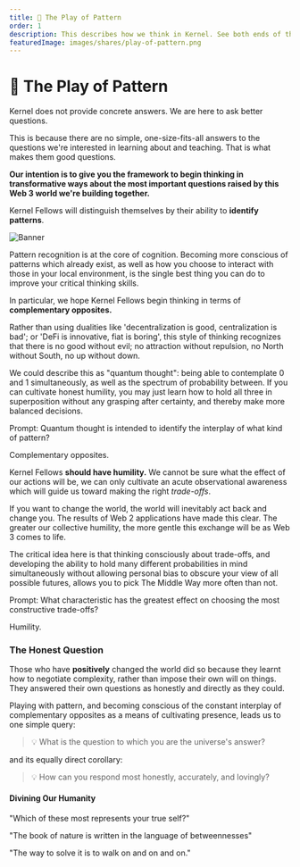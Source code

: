 ```yaml
---
title: 🌈 The Play of Pattern
order: 1
description: This describes how we think in Kernel. See both ends of the spectrum and the infinite possibilities between; be humbled by your inability to know; learn how to make trade-offs consciously.
featuredImage: images/shares/play-of-pattern.png
---
```


# 🌈 The Play of Pattern

<StatusBanner warning>

Kernel does not provide concrete answers. We are here to ask better questions.

</StatusBanner>

This is because there are no simple, one-size-fits-all answers to the questions we're interested in learning about and teaching. That is what makes them good questions.

**Our intention is to give you the framework to begin thinking in transformative ways about the most important questions raised by this Web 3 world we're building together.**

Kernel Fellows will distinguish themselves by their ability to **identify patterns**. 

![Banner](/images/mod0-img/banner.jpg)

Pattern recognition is at the core of cognition. Becoming more conscious of patterns which already exist, as well as how you choose to interact with those in your local environment, is the single best thing you can do to improve your critical thinking skills.

In particular, we hope Kernel Fellows begin thinking in terms of **complementary opposites.**  

Rather than using dualities like 'decentralization is good, centralization is bad'; or 'DeFi is innovative, fiat is boring', this style of thinking recognizes that there is no good without evil; no attraction without repulsion, no North without South, no up without down. 

We could describe this as "quantum thought": being able to contemplate 0 and 1 simultaneously, as well as the spectrum of probability between. If you can cultivate honest humility, you may just learn how to hold all three in superposition without any grasping after certainty, and thereby make more balanced decisions.

<Flash>

<Card>

Prompt: Quantum thought is intended to identify the interplay of what kind of pattern?

Complementary opposites.

</Card>

</Flash>

Kernel Fellows **should have humility.** We cannot be sure what the effect of our actions will be, we can only cultivate an acute observational awareness which will guide us toward making the right *trade-offs*. 

If you want to change the world, the world will inevitably act back and change you. The results of Web 2 applications have made this clear. The greater our collective humility, the more gentle this exchange will be as Web 3 comes to life.

The critical idea here is that thinking consciously about trade-offs, and developing the ability to hold many different probabilities in mind simultaneously without allowing personal bias to obscure your view of all possible futures, allows you to pick The Middle Way more often than not. 

<Flash>

<Card>

Prompt: What characteristic has the greatest effect on choosing the most constructive trade-offs?

Humility.

</Card>

</Flash>


### The Honest Question

Those who have **positively** changed the world did so because they learnt how to negotiate complexity, rather than impose their own will on things. They answered their own questions as honestly and directly as they could.

Playing with pattern, and becoming conscious of the constant interplay of complementary opposites as a means of cultivating presence, leads us to one simple query:

> 💡 What is the question to which you are the universe's answer?

and its equally direct corollary:

> 💡 How can you respond most honestly, accurately, and lovingly?

<AudioPlayer src="https://kernel-audio.s3.amazonaws.com/M0E1+-+The+Play+of+Pattern.mp3"/>

#### Divining Our Humanity

<List>

<Link to="https://www.youtube.com/watch?v=xmlo0Lva5AU">

"Which of these most represents your true self?"

</Link>

<Link to="https://thehumandivine.org/2021/02/07/fearful-symmetry-william-blake-and-sacred-geometry-by-rod-tweedy/amp/">

"The book of nature is written in the language of betweennesses"

</Link>

<Link to="https://terebess.hu/zen/mesterek/Branching-Streams.pdf">

"The way to solve it is to walk on and on and on."

</Link>

</List>

